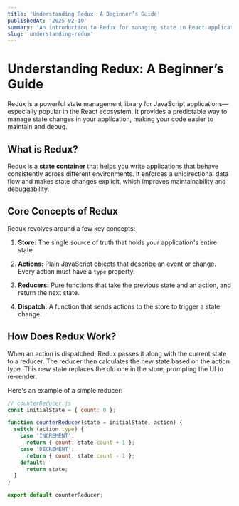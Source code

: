 ```yaml
---
title: 'Understanding Redux: A Beginner’s Guide'
publishedAt: '2025-02-10'
summary: 'An introduction to Redux for managing state in React applications.'
slug: 'understanding-redux'
---
```


# Understanding Redux: A Beginner’s Guide

Redux is a powerful state management library for JavaScript applications—especially popular in the React ecosystem. It provides a predictable way to manage state changes in your application, making your code easier to maintain and debug.

## What is Redux?

Redux is a **state container** that helps you write applications that behave consistently across different environments. It enforces a unidirectional data flow and makes state changes explicit, which improves maintainability and debuggability.

## Core Concepts of Redux

Redux revolves around a few key concepts:

1. **Store:**
   The single source of truth that holds your application's entire state.

2. **Actions:**
   Plain JavaScript objects that describe an event or change. Every action must have a `type` property.

3. **Reducers:**
   Pure functions that take the previous state and an action, and return the next state.

4. **Dispatch:**
   A function that sends actions to the store to trigger a state change.

## How Does Redux Work?

When an action is dispatched, Redux passes it along with the current state to a reducer. The reducer then calculates the new state based on the action type. This new state replaces the old one in the store, prompting the UI to re-render.

Here's an example of a simple reducer:

```js
// counterReducer.js
const initialState = { count: 0 };

function counterReducer(state = initialState, action) {
  switch (action.type) {
    case 'INCREMENT':
      return { count: state.count + 1 };
    case 'DECREMENT':
      return { count: state.count - 1 };
    default:
      return state;
  }
}

export default counterReducer;
```
